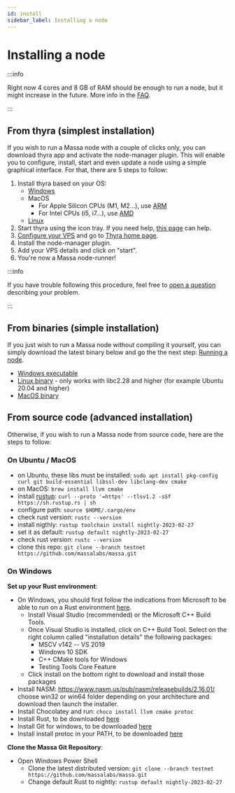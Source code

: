 ```yaml
---
id: install
sidebar_label: Installing a node
---
```


# Installing a node

:::info

Right now 4 cores and 8 GB of RAM should be enough to run a node, but it might increase in the future.
More info in the [FAQ](./faq.mdx).

:::

## From thyra (simplest installation)

If you wish to run a Massa node with a couple of clicks only, you can download thyra app and activate the node-manager
plugin. This will enable you to configure, install, start and even update a node using a simple graphical interface.
For that, there are 5 steps to follow:

1. Install thyra based on your OS:
    - [Windows](https://github.com/massalabs/thyra/releases/latest/download/thyra-installer_windows_amd64.exe)
    - MacOS
        - For Apple Silicon CPUs (M1, M2...), use
        [ARM](https://github.com/massalabs/thyra/releases/latest/download/thyra-installer_darwin_arm64.tar.gz)
        - For Intel CPUs (i5, i7...), use
        [AMD](https://github.com/massalabs/thyra/releases/latest/download/thyra-installer_darwin_amd64.tar.gz)
    - [Linux](https://github.com/massalabs/thyra/releases/latest/download/thyra-installer_linux_amd64.tar.gz)
2. Start thyra using the icon tray. If you need help,
[this page](https://github.com/massalabs/thyra/blob/main/INSTALLATION.md) can help.
3. [Configure your VPS](https://github.com/massalabs/thyra-node-manager-plugin/wiki) and go to
[Thyra home page](https://my.massa/thyra/home/).
4. Install the node-manager plugin.
5. Add your VPS details and click on "start".
6. You're now a Massa node-runner!

:::info

If you have trouble following this procedure, feel free to
[open a question](https://github.com/massalabs/thyra/issues/new) describing your problem.

:::

## From binaries (simple installation)

If you just wish to run a Massa node without compiling it yourself, you can simply download the latest binary below and
go the the next step: [Running a node](./run.mdx).

- [Windows executable](https://github.com/massalabs/massa/releases/download/TEST.22.1/massa_TEST.22.1_release_windows.zip)
- [Linux binary](https://github.com/massalabs/massa/releases/download/TEST.22.1/massa_TEST.22.1_release_linux.tar.gz) - 
only works with libc2.28 and higher (for example Ubuntu 20.04 and higher)
- [MacOS binary](https://github.com/massalabs/massa/releases/download/TEST.22.1/massa_TEST.22.1_release_macos.tar.gz)

## From source code (advanced installation)

Otherwise, if you wish to run a Massa node from source code, here are the steps to follow:

### On Ubuntu / MacOS

- on Ubuntu, these libs must be installed: ```sudo apt install pkg-config curl git build-essential libssl-dev libclang-dev cmake```
- on MacOS: ```brew install llvm cmake```
- install [rustup](https://www.rust-lang.org/tools/install): ```curl --proto '=https' --tlsv1.2 -sSf https://sh.rustup.rs | sh```
- configure path: ```source $HOME/.cargo/env```
- check rust version: ```rustc --version```
- install nigthly: ```rustup toolchain install nightly-2023-02-27```
- set it as default: ```rustup default nightly-2023-02-27```
- check rust version: ```rustc --version```
- clone this repo: ```git clone --branch testnet https://github.com/massalabs/massa.git```

### On Windows

**Set up your Rust environment**:
- On Windows, you should first follow the indications from Microsoft to be able to run on a Rust environment [here](https://docs.microsoft.com/en-gb/windows/dev-environment/rust/setup).
    - Install Visual Studio (recommended) or the Microsoft C++ Build Tools.
    - Once Visual Studio is installed, click on C++ Build Tool. Select on the right column called "installation details" the following packages:
        - MSCV v142 -- VS 2019
        - Windows 10 SDK
        - C++ CMake tools for Windows
        - Testing Tools Core Feature
    - Click install on the bottom right to download and install those packages
- Install NASM: https://www.nasm.us/pub/nasm/releasebuilds/2.16.01/ choose win32 or win64 folder depending on your architecture and download then launch the installer.
- Install Chocolatey and run: ```choco install llvm cmake protoc```
- Install Rust, to be downloaded [here](https://www.rust-lang.org/tools/install)
- Install Git for windows, to be downloaded [here](https://git-scm.com/download/win)
- Install install protoc in your PATH, to be downloaded [here](https://github.com/protocolbuffers/protobuf/releases)

**Clone the Massa Git Repository**:
- Open Windows Power Shell
    - Clone the latest distributed version: ```git clone --branch testnet https://github.com/massalabs/massa.git```
    - Change default Rust to nightly: ```rustup default nightly-2023-02-27```